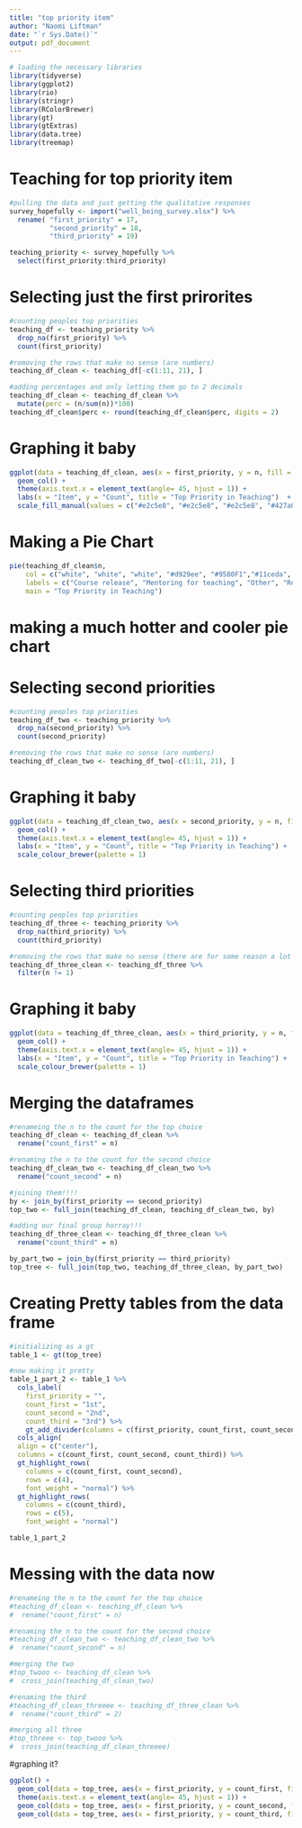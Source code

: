```yaml
---
title: "top priority item"
author: "Naomi Liftman"
date: "`r Sys.Date()`"
output: pdf_document
---
```


```r
# loading the necessary libraries
library(tidyverse)
library(ggplot2)
library(rio)
library(stringr)
library(RColorBrewer)
library(gt)
library(gtExtras)
library(data.tree)
library(treemap)
```

# Teaching for top priority item 

```r
#pulling the data and just getting the qualitative responses 
survey_hopefully <- import("well_being_survey.xlsx") %>% 
  rename( "first_priority" = 17,
          "second_priority" = 18,
          "third_priority" = 19)

teaching_priority <- survey_hopefully %>% 
  select(first_priority:third_priority)
```

# Selecting just the first prirorites 

```r
#counting peoples top priorities 
teaching_df <- teaching_priority %>% 
  drop_na(first_priority) %>% 
  count(first_priority) 

#removing the rows that make no sense (are numbers)
teaching_df_clean <- teaching_df[-c(1:11, 21), ]

#adding percentages and only letting them go to 2 decimals
teaching_df_clean <- teaching_df_clean %>% 
  mutate(perc = (n/sum(n))*100) 
teaching_df_clean$perc <- round(teaching_df_clean$perc, digits = 2)

```

# Graphing it baby
```r
ggplot(data = teaching_df_clean, aes(x = first_priority, y = n, fill = first_priority)) + 
  geom_col() +
  theme(axis.text.x = element_text(angle= 45, hjust = 1)) +
  labs(x = "Item", y = "Count", title = "Top Priority in Teaching")  +
  scale_fill_manual(values = c("#e2c5e8", "#e2c5e8", "#e2c5e8", "#427a05", "#cbd563","#9bc563", "#e2c5e8", "#e2c5e8", "#e2c5e8"), guide = "none") 

```
# Making a Pie Chart
```r
pie(teaching_df_clean$n, 
    col = c("white", "white", "white", "#d929ee", "#9580F1","#11ceda", "white", "white", "white"),
    labels = c("Course release", "Mentoring for teaching", "Other", "Realistic faculty workloads", "Replace student evaluations", "Teaching resources", "Three-year teaching schedule", "Training for mentoring graduate students","Upgrade technology"),
    main = "Top Priority in Teaching")
```

# making a much hotter and cooler pie chart

# Selecting second priorities

```r
#counting peoples top priorities 
teaching_df_two <- teaching_priority %>% 
  drop_na(second_priority) %>% 
  count(second_priority) 

#removing the rows that make no sense (are numbers)
teaching_df_clean_two <- teaching_df_two[-c(1:11, 21), ]
```

# Graphing it baby
```r
ggplot(data = teaching_df_clean_two, aes(x = second_priority, y = n, fill = second_priority)) + 
  geom_col() +
  theme(axis.text.x = element_text(angle= 45, hjust = 1)) +
  labs(x = "Item", y = "Count", title = "Top Priority in Teaching") + 
  scale_colour_brewer(palette = 1)

```
# Selecting third priorities

```r
#counting peoples top priorities 
teaching_df_three <- teaching_priority %>% 
  drop_na(third_priority) %>% 
  count(third_priority) 

#removing the rows that make no sense (there are for some reason a lot on this one)
teaching_df_three_clean <- teaching_df_three %>% 
  filter(n != 1)
```

# Graphing it baby
```r
ggplot(data = teaching_df_three_clean, aes(x = third_priority, y = n, fill = third_priority)) + 
  geom_col() +
  theme(axis.text.x = element_text(angle= 45, hjust = 1)) +
  labs(x = "Item", y = "Count", title = "Top Priority in Teaching") + 
  scale_colour_brewer(palette = 1)

```

# Merging the dataframes
```r
#renameing the n to the count for the top choice
teaching_df_clean <- teaching_df_clean %>% 
  rename("count_first" = n)

#renaming the n to the count for the second choice
teaching_df_clean_two <- teaching_df_clean_two %>% 
  rename("count_second" = n)

#joining them!!!!
by <- join_by(first_priority == second_priority)
top_two <- full_join(teaching_df_clean, teaching_df_clean_two, by)

#adding our final group horray!!!
teaching_df_three_clean <- teaching_df_three_clean %>% 
  rename("count_third" = n)

by_part_two = join_by(first_priority == third_priority)
top_tree <- full_join(top_two, teaching_df_three_clean, by_part_two)

```


# Creating Pretty tables from the data frame
```r
#initializing as a gt
table_1 <- gt(top_tree)

#now making it pretty
table_1_part_2 <- table_1 %>% 
  cols_label(
    first_priority = "",
    count_first = "1st",
    count_second = "2nd",
    count_third = "3rd") %>% 
    gt_add_divider(columns = c(first_priority, count_first, count_second)) %>% 
  cols_align(
  align = c("center"),
  columns = c(count_first, count_second, count_third)) %>% 
  gt_highlight_rows(
    columns = c(count_first, count_second),
    rows = c(4), 
    font_weight = "normal") %>% 
  gt_highlight_rows(
    columns = c(count_third),
    rows = c(5), 
    font_weight = "normal")

table_1_part_2
```

# Messing with the data now
```r
#renameing the n to the count for the top choice
#teaching_df_clean <- teaching_df_clean %>% 
#  rename("count_first" = n)

#renaming the n to the count for the second choice
#teaching_df_clean_two <- teaching_df_clean_two %>% 
#  rename("count_second" = n)

#merging the two
#top_twooo <- teaching_df_clean %>% 
#  cross_join(teaching_df_clean_two)

#renaming the third
#teaching_df_clean_threeee <- teaching_df_three_clean %>% 
#  rename("count_third" = 2)

#merging all three 
#top_threee <- top_twooo %>% 
#  cross_join(teaching_df_clean_threeee)
```

#graphing it?
```r
ggplot() + 
  geom_col(data = top_tree, aes(x = first_priority, y = count_first, fill = "red")) +
  theme(axis.text.x = element_text(angle= 45, hjust = 1)) +
  geom_col(data = top_tree, aes(x = first_priority, y = count_second, fill = "blue")) +
  geom_col(data = top_tree, aes(x = first_priority, y = count_third, fill = "green")) 
```




